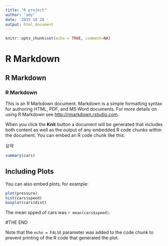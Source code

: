```yaml
---
title: "R project"
author: "ady"
date: '2019 10 28 '
output: html_document
---
```


```r
knitr::opts_chunk$set(echo = TRUE, comment=NA)
```

# R Markdown
## R Markdown
### R Markdown

This is an R Markdown document. Markdown is a simple formatting syntax for authoring HTML, PDF, and MS Word documents. For more details on using R Markdown see <http://rmarkdown.rstudio.com>.

When you click the **Knit** button a document will be generated that includes both content as well as the output of any embedded R code chunks within the document. You can embed an R code chunk like this:

요약

```r
summary(cars)
```

## Including Plots

You can also embed plots, for example:

```r
plot(pressure)
hist(cars$speed)
boxplot(cars$dist)
```

The mean spped of cars was `r mean(cars$speed)`.

#THE END

Note that the `echo = FALSE` parameter was added to the code chunk to prevent printing of the R code that generated the plot.
